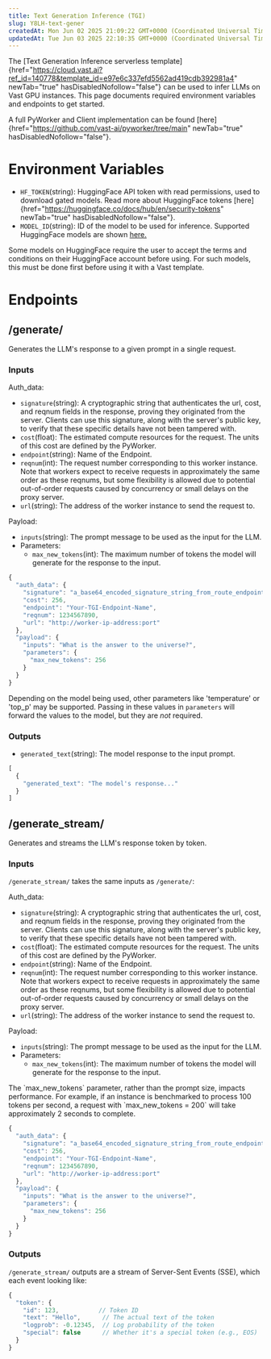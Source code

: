 ```yaml
---
title: Text Generation Inference (TGI)
slug: Y8LH-text-gener
createdAt: Mon Jun 02 2025 21:09:22 GMT+0000 (Coordinated Universal Time)
updatedAt: Tue Jun 03 2025 22:10:35 GMT+0000 (Coordinated Universal Time)
---
```


The [Text Generation Inference serverless template]{href="https://cloud.vast.ai?ref_id=140778&template_id=e97e6c337efd5562ad419cdb392981a4" newTab="true" hasDisabledNofollow="false"} can be used to infer LLMs on Vast GPU instances. This page documents required environment variables and endpoints to get started.

A full PyWorker and Client implementation can be found [here]{href="https://github.com/vast-ai/pyworker/tree/main" newTab="true" hasDisabledNofollow="false"}.

# Environment Variables

- `HF_TOKEN`(string): HuggingFace API token with read permissions, used to download gated models. Read more about HuggingFace tokens [here]{href="https://huggingface.co/docs/hub/en/security-tokens" newTab="true" hasDisabledNofollow="false"}.
- `MODEL_ID`(string): ID of the model to be used for inference. Supported HuggingFace models are shown [here.](https://huggingface.co/docs/text-generation-inference/en/supported_models)

<Warning>
  Some models on HuggingFace require the user to accept the terms and conditions on their HuggingFace account before using. For such models, this must be done first before using it with a Vast template.
</Warning>



# Endpoints

## /generate/&#x20;

Generates the LLM's response to a given prompt in a single request.

### Inputs

Auth\_data:

- `signature`(string): A cryptographic string that authenticates the url, cost, and reqnum fields in the response, proving they originated from the server. Clients can use this signature, along with the server's public key, to verify that these specific details have not been tampered with.
- `cost`(float): The estimated compute resources for the request. The units of this cost are defined by the PyWorker.&#x20;
- `endpoint`(string): Name of the Endpoint.
- `reqnum`(int): The request number corresponding to this worker instance. Note that workers expect to receive requests in approximately the same order as these reqnums, but some flexibility is allowed due to potential out-of-order requests caused by concurrency or small delays on the proxy server.
- `url`(string): The address of the worker instance to send the request to.

Payload:

- `inputs`(string): The prompt message to be used as the input for the LLM.
- Parameters:
  - `max_new_tokens`(int): The maximum number of tokens the model will generate for the response to the input.

```javascript
{
  "auth_data": {
    "signature": "a_base64_encoded_signature_string_from_route_endpoint",
    "cost": 256,
    "endpoint": "Your-TGI-Endpoint-Name",
    "reqnum": 1234567890,
    "url": "http://worker-ip-address:port"
  },
  "payload": {
    "inputs": "What is the answer to the universe?",
    "parameters": {
      "max_new_tokens": 256
    }
  }
}
```

Depending on the model being used, other parameters like 'temperature' or 'top\_p' may be supported. Passing in these values in `parameters` will forward the values to the model, but they are *not* required.

### Outputs

- `generated_text`(string): The model response to the input prompt.

```javascript
[
  {
    "generated_text": "The model's response..."
  }
]
```



## **/generate\_stream**/&#x20;

Generates and streams the LLM's response token by token.

### Inputs

`/generate_stream/` takes the same inputs as `/generate/`:

Auth\_data:

- `signature`(string): A cryptographic string that authenticates the url, cost, and reqnum fields in the response, proving they originated from the server. Clients can use this signature, along with the server's public key, to verify that these specific details have not been tampered with.
- `cost`(float): The estimated compute resources for the request. The units of this cost are defined by the PyWorker.&#x20;
- `endpoint`(string): Name of the Endpoint.
- `reqnum`(int): The request number corresponding to this worker instance. Note that workers expect to receive requests in approximately the same order as these reqnums, but some flexibility is allowed due to potential out-of-order requests caused by concurrency or small delays on the proxy server.
- `url`(string): The address of the worker instance to send the request to.

Payload:

- `inputs`(string): The prompt message to be used as the input for the LLM.
- Parameters:
  - `max_new_tokens`(int): The maximum number of tokens the model will generate for the response to the input.

<Note>
  The `max_new_tokens` parameter, rather than the prompt size, impacts performance. For example, if an instance is benchmarked to process 100 tokens per second, a request with `max_new_tokens = 200` will take approximately 2 seconds to complete.
</Note>



```javascript
{
  "auth_data": {
    "signature": "a_base64_encoded_signature_string_from_route_endpoint",
    "cost": 256,
    "endpoint": "Your-TGI-Endpoint-Name",
    "reqnum": 1234567890,
    "url": "http://worker-ip-address:port"
  },
  "payload": {
    "inputs": "What is the answer to the universe?",
    "parameters": {
      "max_new_tokens": 256
    }
  }
}
```

### Outputs

`/generate_stream/` outputs are a stream of Server-Sent Events (SSE), which each event looking like:

```javascript
{
  "token": {
    "id": 123,           // Token ID
    "text": "Hello",      // The actual text of the token
    "logprob": -0.12345,  // Log probability of the token
    "special": false      // Whether it's a special token (e.g., EOS)
  }
}
```


